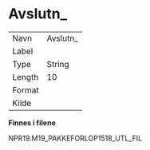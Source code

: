 
# Avslutn_ {-}

| | |
|----|----|
| Navn     | Avslutn_ |
| Label    |  |
| Type     | String |
| Length   | 10    |
| Format   |  |
| Kilde    |   |

**Finnes i filene**

NPR19.M19_PAKKEFORLOP1518_UTL_FIL

